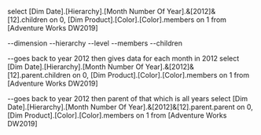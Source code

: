 select [Dim Date].[Hierarchy].[Month Number Of Year].&[2012]&[12].children on 0,
	   [Dim Product].[Color].[Color].members on 1
from [Adventure Works DW2019]

--dimension
--hierarchy
--level
--members
--children

--goes back to year 2012 then gives data for each month in 2012
select [Dim Date].[Hierarchy].[Month Number Of Year].&[2012]&[12].parent.children on 0,
	   [Dim Product].[Color].[Color].members on 1
from [Adventure Works DW2019]

--goes back to year 2012 then parent of that which is all years
select [Dim Date].[Hierarchy].[Month Number Of Year].&[2012]&[12].parent.parent on 0,
	   [Dim Product].[Color].[Color].members on 1
from [Adventure Works DW2019]